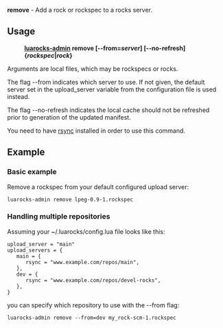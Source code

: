 '''remove''' - Add a rock or rockspec to a rocks server.

== Usage ==

:'''[[luarocks-admin.wiki|luarocks-admin]] remove <nowiki>[</nowiki>--from=''server''<nowiki>]</nowiki> <nowiki>[</nowiki>--no-refresh<nowiki>]</nowiki> {''rockspec''|''rock''}'''

Arguments are local files, which may be rockspecs or rocks.

The flag --from indicates which server to use. If not given, the default server set in the upload_server variable from the configuration file is used instead.

The flag --no-refresh indicates the local cache should not be refreshed prior to generation of the updated manifest.

You need to have [[http://rsync.samba.org.wiki|rsync]] installed in order to use this command.

== Example ==

=== Basic example ===

Remove a rockspec from your default configured upload server:

 luarocks-admin remove lpeg-0.9-1.rockspec

=== Handling multiple repositories ===

Assuming your ~/.luarocks/config.lua file looks like this:

 upload_server = "main"
 upload_servers = {
    main = {
       rsync = "www.example.com/repos/main",
    },
    dev = {
       rsync = "www.example.com/repos/devel-rocks",
    },
 }

you can specify which repository to use with the --from flag:

 luarocks-admin remove --from=dev my_rock-scm-1.rockspec

